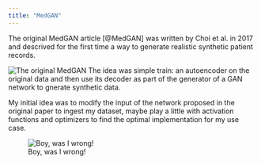 ```yaml
---
title: "MedGAN"
---
```


The original MedGAN article [@MedGAN] was written by Choi et al. in 2017 and descrived for the first time a way to generate realistic synthetic patient records.

![The original MedGAN](MedGan.png) The idea was simple train: an autoencoder on the original data and then use its decoder as part of the generator of a GAN network to gnerate synthetic data.

My initial idea was to modify the input of the network proposed in the original paper to ingest my dataset, maybe play a little with activation functions and optimizers to find the optimal implementation for my use case.

![Boy, was I wrong!](medgan-meme.jpg){fig-align="center"}
